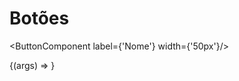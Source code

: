 

<Meta title="Componentes/Button"  component={ButtonComponent} />

# Botões
<ButtonComponent  label={'Nome'} width={'50px'}/>

<Canvas>
  <Story
    name="Button Component"
    args={{
        label:'Nome',
        width: '',
        height: '', 
        backgroundColor: '', 
        color: '', 
        border: '', 
        borderRadius: '', 
        padding: '', 
        margin: '', 
        fontSize: '', 
        fontFamily: '', 
        cursor: '', 
        transition: '', 
        boxShadow: '', 
        outline: '', 
        display: '', 
        textDecoration: ''
    }}
  >
    {(args) => <ButtonComponent {...args} />}
  </Story>
</Canvas>

<ArgsTable of={ButtonComponent} />
